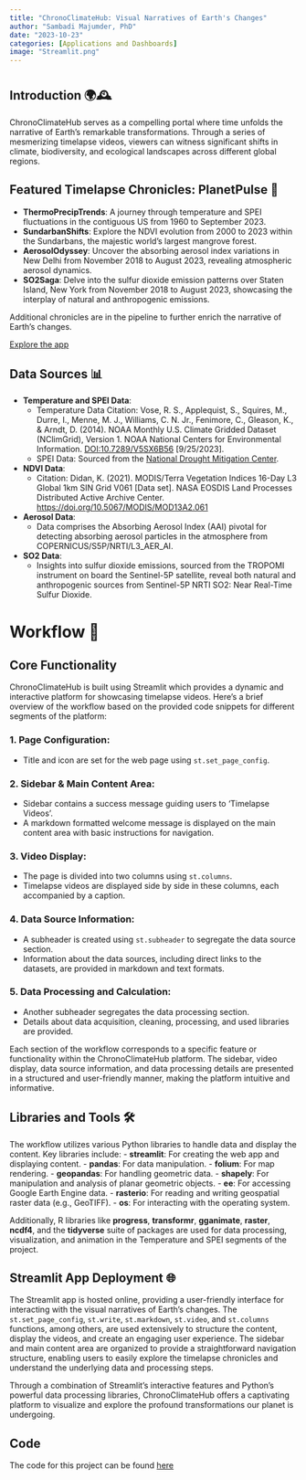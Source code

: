```yaml
---
title: "ChronoClimateHub: Visual Narratives of Earth's Changes"
author: "Sambadi Majumder, PhD"
date: "2023-10-23"
categories: [Applications and Dashboards]
image: "Streamlit.png"
---
```


# 

## Introduction 🌍🕰️

ChronoClimateHub serves as a compelling portal where time unfolds the narrative of Earth's remarkable transformations. Through a series of mesmerizing timelapse videos, viewers can witness significant shifts in climate, biodiversity, and ecological landscapes across different global regions.

## Featured Timelapse Chronicles: PlanetPulse 🎥

-   **ThermoPrecipTrends**: A journey through temperature and SPEI fluctuations in the contiguous US from 1960 to September 2023.
-   **SundarbanShifts**: Explore the NDVI evolution from 2000 to 2023 within the Sundarbans, the majestic world's largest mangrove forest.
-   **AerosolOdyssey**: Uncover the absorbing aerosol index variations in New Delhi from November 2018 to August 2023, revealing atmospheric aerosol dynamics.
-   **SO2Saga**: Delve into the sulfur dioxide emission patterns over Staten Island, New York from November 2018 to August 2023, showcasing the interplay of natural and anthropogenic emissions.

Additional chronicles are in the pipeline to further enrich the narrative of Earth's changes.

[Explore the app](https://chronoclimateapp.streamlit.app/)

## Data Sources 📊

-   **Temperature and SPEI Data**:
    -   Temperature Data Citation: Vose, R. S., Applequist, S., Squires, M., Durre, I., Menne, M. J., Williams, C. N. Jr., Fenimore, C., Gleason, K., & Arndt, D. (2014). NOAA Monthly U.S. Climate Gridded Dataset (NClimGrid), Version 1. NOAA National Centers for Environmental Information. [DOI:10.7289/V5SX6B56](https://doi.org/10.7289/V5SX6B56) \[9/25/2023\].
    -   SPEI Data: Sourced from the [National Drought Mitigation Center](https://www.drought.gov/data-maps-tools/us-gridded-standardized-precipitation-index-spei-nclimgrid-monthly).
-   **NDVI Data**:
    -   Citation: Didan, K. (2021). MODIS/Terra Vegetation Indices 16-Day L3 Global 1km SIN Grid V061 \[Data set\]. NASA EOSDIS Land Processes Distributed Active Archive Center. <https://doi.org/10.5067/MODIS/MOD13A2.061>
-   **Aerosol Data**:
    -   Data comprises the Absorbing Aerosol Index (AAI) pivotal for detecting absorbing aerosol particles in the atmosphere from COPERNICUS/S5P/NRTI/L3_AER_AI.
-   **SO2 Data**:
    -   Insights into sulfur dioxide emissions, sourced from the TROPOMI instrument on board the Sentinel-5P satellite, reveal both natural and anthropogenic sources from Sentinel-5P NRTI SO2: Near Real-Time Sulfur Dioxide.

# Workflow 🔄

## Core Functionality

ChronoClimateHub is built using Streamlit which provides a dynamic and interactive platform for showcasing timelapse videos. Here's a brief overview of the workflow based on the provided code snippets for different segments of the platform:

### **1. Page Configuration**:

-   Title and icon are set for the web page using `st.set_page_config`.

### **2. Sidebar & Main Content Area**:

-   Sidebar contains a success message guiding users to 'Timelapse Videos'.
-   A markdown formatted welcome message is displayed on the main content area with basic instructions for navigation.

### **3. Video Display**:

-   The page is divided into two columns using `st.columns`.
-   Timelapse videos are displayed side by side in these columns, each accompanied by a caption.

### **4. Data Source Information**:

-   A subheader is created using `st.subheader` to segregate the data source section.
-   Information about the data sources, including direct links to the datasets, are provided in markdown and text formats.

### **5. Data Processing and Calculation**:

-   Another subheader segregates the data processing section.
-   Details about data acquisition, cleaning, processing, and used libraries are provided.

Each section of the workflow corresponds to a specific feature or functionality within the ChronoClimateHub platform. The sidebar, video display, data source information, and data processing details are presented in a structured and user-friendly manner, making the platform intuitive and informative.

## Libraries and Tools 🛠️

The workflow utilizes various Python libraries to handle data and display the content. Key libraries include: - **streamlit**: For creating the web app and displaying content. - **pandas**: For data manipulation. - **folium**: For map rendering. - **geopandas**: For handling geometric data. - **shapely**: For manipulation and analysis of planar geometric objects. - **ee**: For accessing Google Earth Engine data. - **rasterio**: For reading and writing geospatial raster data (e.g., GeoTIFF). - **os**: For interacting with the operating system.

Additionally, R libraries like **progress**, **transformr**, **gganimate**, **raster**, **ncdf4**, and the **tidyverse** suite of packages are used for data processing, visualization, and animation in the Temperature and SPEI segments of the project.

## Streamlit App Deployment 🌐

The Streamlit app is hosted online, providing a user-friendly interface for interacting with the visual narratives of Earth's changes. The `st.set_page_config`, `st.write`, `st.markdown`, `st.video`, and `st.columns` functions, among others, are used extensively to structure the content, display the videos, and create an engaging user experience. The sidebar and main content area are organized to provide a straightforward navigation structure, enabling users to easily explore the timelapse chronicles and understand the underlying data and processing steps.

Through a combination of Streamlit's interactive features and Python's powerful data processing libraries, ChronoClimateHub offers a captivating platform to visualize and explore the profound transformations our planet is undergoing.

## Code

The code for this project can be found [here](https://chronoclimateapp.streamlit.app/)

## 
